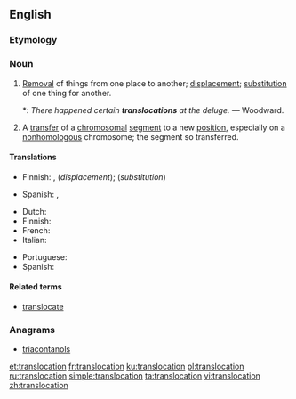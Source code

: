 ==English==

===Etymology===
{{prefix|trans|location|lang=en}}

===Noun===
{{en-noun}}

# [[removal|Removal]] of things from one place to another; [[displacement]]; [[substitution]] of one thing for another.
#*: ''There happened certain '''translocations''' at the deluge.'' &mdash; Woodward.
# {{context|genetics|lang=en}} A [[transfer]] of a [[chromosomal]] [[segment]] to a new [[position]], especially on a [[nonhomologous]] chromosome; the segment so transferred.

====Translations====
{{trans-top|displacement, substitution}}
* Finnish: {{t+|fi|siirto}}, {{t|fi|siirtäminen}} (''displacement''); {{t|fi|korvaaminen}} (''substitution'')
{{trans-mid}}
* Spanish: {{t+|es|traslado}}, {{t|es|translocación}}
{{trans-bottom}}

{{trans-top|genetics: transfer of chromosomal segment}}
* Dutch: {{t+|nl|translocatie|f}}
* Finnish: {{t|fi|translokaatio}}
* French: {{t+|fr|translocation}}
* Italian: {{t+|it|traslocazione}}
{{trans-mid}}
* Portuguese: {{t|pt|translocação}}
* Spanish: {{t|es|traslocación}}
{{trans-bottom}}

====Related terms====
* [[translocate]]

===Anagrams===
* [[triacontanols#English|triacontanols]]

[[et:translocation]]
[[fr:translocation]]
[[ku:translocation]]
[[pl:translocation]]
[[ru:translocation]]
[[simple:translocation]]
[[ta:translocation]]
[[vi:translocation]]
[[zh:translocation]]